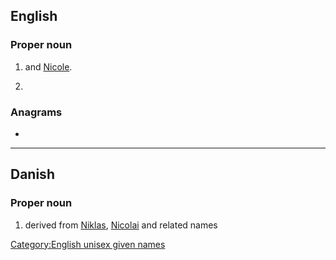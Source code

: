 ==English==

===Proper noun===
{{en-proper noun}}

# {{given name|en|female|diminutive=Nicola}} and [[Nicole]].
# {{given name|en|male|diminutive=Nicholas}}

===Anagrams===
* {{anagrams|en|a=ciikn|kinic}}

[[Category:English unisex given names]]

----

==Danish==

===Proper noun===
{{head|da|proper noun}}

# {{given name|da|male}} derived from [[Niklas]], [[Nicolai]] and related names